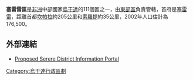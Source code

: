 {{Infobox settlement
|name= 塞雷雷區
|settlement_type=
|native_name      =
|nickname           = 
|image_skyline      
|image_size          = 
|image_caption       =
|image_flag         = 
|image_seal         =
|image_map          = <!-- 檔案不存在 Serere District Uganda.png -->
|map_caption        = 
|coordinates_region   = UG
|subdivision_type1  = 國家
|subdivision_name1  = {{flag|Uganda}}
|subdivision_type2  = 地理區
|subdivision_name2  = [[東部區_(烏干達)|東部區]]
|subdivision_type3  = 首府
|subdivision_name3  = 塞雷雷
|subdivision_type4  = 
|subdivision_name4  = 
|leader_title       =
|leader_name        =
|established_title  =
|established_date   = 
|area_magnitude     = 
|area_total_km2         =  
|area_land_km2          = 
|area_water_km2         = 
|population_as_of   = 2002估計
|population_note    = 
|population_total   = 176500
|population_metro   = 
|population_density_km2 = 
|timezone           =[[東非時間|東非時間]]
|utc_offset         = +3
|timezone_DST       = 
|utc_offset_DST     = 
|latd=01|latm=30|lats=|latNS=N
|longd=33|longm=33|longs=|longEW=E
|elevation_m          = 
|blank_name             =
|blank_info             =
|website            = [https://web.archive.org/web/20120316114644/http://www.serere.go.ug/]
|footnotes          = 
}}

'''塞雷雷區'''是[[非洲|非洲]]中部國家[[烏干達|烏干達]]的111個區之一，由[[東部區_(烏干達)|東部區]]負責管轄，首府是[[塞雷雷|塞雷雷]]，距離首都[[坎帕拉|坎帕拉]]約205公里和[[索羅提|索羅提]]約35公里，2002年人口估計為176,500。

==外部連結==
* [https://web.archive.org/web/20120316114644/http://www.serere.go.ug/  Proposed Serere District Information Portal]

{{coord|01|30|N|33|33|E|region:UG_type:adm1st|display=title}}

{{Uganda-stub}}
{{烏干達行政區劃}}

[[Category:烏干達行政區劃|Category:烏干達行政區劃]]